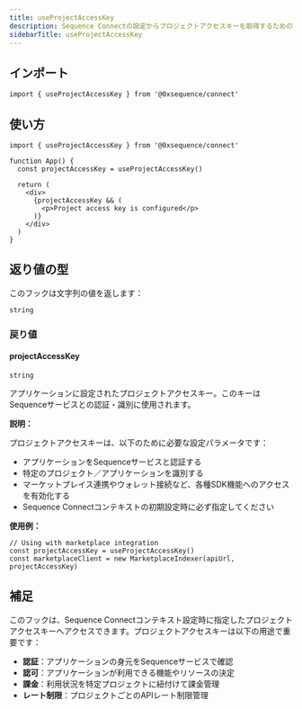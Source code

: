 ```yaml
---
title: useProjectAccessKey
description: Sequence Connectの設定からプロジェクトアクセスキーを取得するためのフックです
sidebarTitle: useProjectAccessKey
---
```


## インポート

```tsx
import { useProjectAccessKey } from '@0xsequence/connect'
```

## 使い方

```tsx
import { useProjectAccessKey } from '@0xsequence/connect'

function App() {
  const projectAccessKey = useProjectAccessKey()
  
  return (
    <div>
      {projectAccessKey && (
        <p>Project access key is configured</p>
      )}
    </div>
  )
}
```

## 返り値の型
このフックは文字列の値を返します：

```tsx
string
```

### 戻り値

#### projectAccessKey
`string`

アプリケーションに設定されたプロジェクトアクセスキー。このキーはSequenceサービスとの認証・識別に使用されます。

**説明：**

プロジェクトアクセスキーは、以下のために必要な設定パラメータです：
- アプリケーションをSequenceサービスと認証する
- 特定のプロジェクト／アプリケーションを識別する
- マーケットプレイス連携やウォレット接続など、各種SDK機能へのアクセスを有効化する
- Sequence Connectコンテキストの初期設定時に必ず指定してください

**使用例：**

```tsx
// Using with marketplace integration
const projectAccessKey = useProjectAccessKey()
const marketplaceClient = new MarketplaceIndexer(apiUrl, projectAccessKey)
```

## 補足
このフックは、Sequence Connectコンテキスト設定時に指定したプロジェクトアクセスキーへアクセスできます。プロジェクトアクセスキーは以下の用途で重要です：
- **認証**：アプリケーションの身元をSequenceサービスで確認
- **認可**：アプリケーションが利用できる機能やリソースの決定
- **課金**：利用状況を特定プロジェクトに紐付けて課金管理
- **レート制限**：プロジェクトごとのAPIレート制限管理